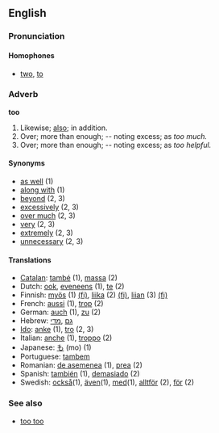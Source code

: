 ==English==

===Pronunciation===
{{substub}}

====Homophones====
*[[two]], [[to]]

===Adverb===
'''too'''
# Likewise; [[also]]; in addition.
# Over; more than enough; -- noting excess; as ''too much.''
# Over; more than enough; -- noting excess; as ''too helpful.''

====Synonyms====
*[[as well]] (1)
*[[along with]] (1)
*[[beyond]] (2, 3)
*[[excessively]] (2, 3)
*[[over much]] (2, 3)
*[[very]] (2, 3)
*[[extremely]] (2, 3)
*[[unnecessary]] (2, 3)

====Translations====
*[[Catalan]]: [[també]] (1), [[massa]] (2)
*Dutch: [[ook]], [[eveneens]] (1), [[te]] (2)
*Finnish: [[myös]] (1) [[:fi:myös|(fi)]], [[liika]] (2) [[:fi:liika|(fi)]], [[liian]] (3) [[:fi:liian|(fi)]]
*French: [[aussi]] (1), [[trop]] (2)
*German: [[auch]] (1), [[zu]] (2)
*Hebrew: [[גם]] ,[[מדי]]
*[[Ido]]: [[anke]] (1), [[tro]] (2, 3) 
*Italian: [[anche]] (1), [[troppo]] (2)
*Japanese: [[も]] (mo) (1)
*Portuguese: [[tambem]]
*Romanian: [[de asemenea]] (1), [[prea]] (2)
*Spanish: [[también]] (1), [[demasiado]] (2)
*Swedish: [[också]](1), [[även]](1), [[med]](1), [[alltför]] (2), [[för]] (2)

===See also===
*[[too too]] <!--a duplication used to signify great excess-->